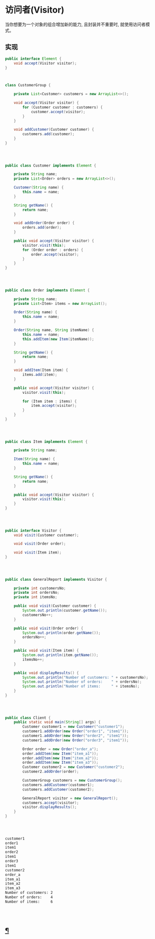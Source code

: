 # 访问者(Visitor)

当你想要为一个对象的组合增加新的能力, 且封装并不重要时, 就使用访问者模式。




## 实现

```java
public interface Element {
    void accept(Visitor visitor);
}

  
```

```java
class CustomerGroup {

    private List<Customer> customers = new ArrayList<>();

    void accept(Visitor visitor) {
        for (Customer customer : customers) {
            customer.accept(visitor);
        }
    }

    void addCustomer(Customer customer) {
        customers.add(customer);
    }
}
 
       
  
```

```java
public class Customer implements Element {

    private String name;
    private List<Order> orders = new ArrayList<>();

    Customer(String name) {
        this.name = name;
    }

    String getName() {
        return name;
    }

    void addOrder(Order order) {
        orders.add(order);
    }

    public void accept(Visitor visitor) {
        visitor.visit(this);
        for (Order order : orders) {
            order.accept(visitor);
        }
    }
}
 
       
  
```

```java
public class Order implements Element {

    private String name;
    private List<Item> items = new ArrayList();

    Order(String name) {
        this.name = name;
    }

    Order(String name, String itemName) {
        this.name = name;
        this.addItem(new Item(itemName));
    }

    String getName() {
        return name;
    }

    void addItem(Item item) {
        items.add(item);
    }

    public void accept(Visitor visitor) {
        visitor.visit(this);

        for (Item item : items) {
            item.accept(visitor);
        }
    }
}
 
       
  
```

```java
public class Item implements Element {

    private String name;

    Item(String name) {
        this.name = name;
    }

    String getName() {
        return name;
    }

    public void accept(Visitor visitor) {
        visitor.visit(this);
    }
}
 
       
  
```

```java
public interface Visitor {
    void visit(Customer customer);

    void visit(Order order);

    void visit(Item item);
}
 
       
  
```

```java
public class GeneralReport implements Visitor {

    private int customersNo;
    private int ordersNo;
    private int itemsNo;

    public void visit(Customer customer) {
        System.out.println(customer.getName());
        customersNo++;
    }

    public void visit(Order order) {
        System.out.println(order.getName());
        ordersNo++;
    }

    public void visit(Item item) {
        System.out.println(item.getName());
        itemsNo++;
    }

    public void displayResults() {
        System.out.println("Number of customers: " + customersNo);
        System.out.println("Number of orders:    " + ordersNo);
        System.out.println("Number of items:     " + itemsNo);
    }
}
 
       
  
```

```java
public class Client {
    public static void main(String[] args) {
        Customer customer1 = new Customer("customer1");
        customer1.addOrder(new Order("order1", "item1"));
        customer1.addOrder(new Order("order2", "item1"));
        customer1.addOrder(new Order("order3", "item1"));

        Order order = new Order("order_a");
        order.addItem(new Item("item_a1"));
        order.addItem(new Item("item_a2"));
        order.addItem(new Item("item_a3"));
        Customer customer2 = new Customer("customer2");
        customer2.addOrder(order);

        CustomerGroup customers = new CustomerGroup();
        customers.addCustomer(customer1);
        customers.addCustomer(customer2);

        GeneralReport visitor = new GeneralReport();
        customers.accept(visitor);
        visitor.displayResults();
    }
}
 
       
  
```

```html
customer1
order1
item1
order2
item1
order3
item1
customer2
order_a
item_a1
item_a2
item_a3
Number of customers: 2
Number of orders:    4
Number of items:     6
 
       
  
```

## [¶](#jdk)
